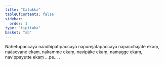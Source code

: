 ```yaml
---
title: "Catukka"
tableOfContents: false
sidebar:
  order: 1
type: "tipitaka"
basket: "ab"
---
```



<DynamicBreadcrumb />

<Paragraph number="1836">
Nahetupaccayā naadhipatipaccayā napurejātapaccayā napacchājāte ekaṃ, naāsevane ekaṃ, nakamme ekaṃ, navipāke ekaṃ, namagge ekaṃ, navippayutte ekaṃ …pe… .
</Paragraph>